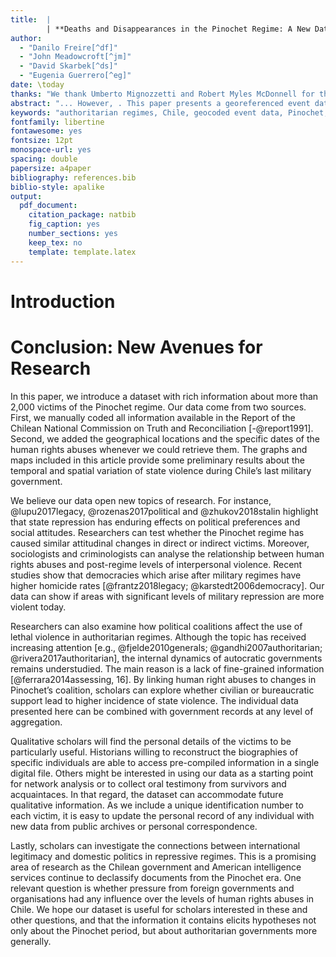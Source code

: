 ```yaml
---
title:  |
        | **Deaths and Disappearances in the Pinochet Regime: A New Dataset**
author: 
  - "Danilo Freire[^df]"
  - "John Meadowcroft[^jm]"
  - "David Skarbek[^ds]"
  - "Eugenia Guerrero[^eg]"
date: \today
thanks: "We thank Umberto Mignozzetti and Robert Myles McDonnell for their helpful comments. Data and replication information are available at [`http://github.com/danilofreire/pinochet-dataset`](http://github.com/danilofreire/pinochet-dataset)."
abstract: "... However, . This paper presents a georeferenced event dataset on "
keywords: "authoritarian regimes, Chile, geocoded event data, Pinochet, truth commission"
fontfamily: libertine
fontawesome: yes
fontsize: 12pt
monospace-url: yes
spacing: double
papersize: a4paper
bibliography: references.bib
biblio-style: apalike
output:
  pdf_document:
    citation_package: natbib
    fig_caption: yes
    number_sections: yes
    keep_tex: no
    template: template.latex
---
```


# Introduction\label{sec:intro}

\setlength{\parindent}{1cm}
\setlength{\parskip}{0pt}




# Conclusion: New Avenues for Research

In this paper, we introduce a dataset with rich information about more than 2,000 victims of the Pinochet regime. Our data come from two sources. First, we manually coded all information available in the Report of the Chilean National Commission on Truth and Reconciliation [-@report1991]. Second, we added the geographical locations and the specific dates of the human rights abuses whenever we could retrieve them. The graphs and maps included in this article provide some preliminary results about the temporal and spatial variation of state violence during Chile's last military government.

We believe our data open new topics of research. For instance, @lupu2017legacy, @rozenas2017political and @zhukov2018stalin highlight that state repression has enduring effects on political preferences and social attitudes. Researchers can test whether the Pinochet regime has caused similar attitudinal changes in direct or indirect victims. Moreover, sociologists and criminologists can analyse the relationship between human rights abuses and post-regime levels of interpersonal violence. Recent studies show that democracies which arise after military regimes have higher homicide rates [@frantz2018legacy; @karstedt2006democracy]. Our data can show if areas with significant levels of military repression are more violent today.	

Researchers can also examine how political coalitions affect the use of lethal violence in authoritarian regimes. Although the topic has received increasing attention [e.g., @fjelde2010generals; @gandhi2007authoritarian; @rivera2017authoritarian], the internal dynamics of autocratic governments remains understudied. The main reason is a lack of fine-grained information [@ferrara2014assessing, 16]. By linking human right abuses to changes in Pinochet's coalition, scholars can explore whether civilian or bureaucratic support lead to higher incidence of state violence. The individual data presented here can be combined with government records at any level of aggregation. 

Qualitative scholars will find the personal details of the victims to be particularly useful. Historians willing to reconstruct the biographies of specific individuals are able to access pre-compiled information in a single digital file. Others might be interested in using our data as a starting point for network analysis or to collect oral testimony from survivors and acquaintaces. In that regard, the dataset can accommodate future qualitative information. As we include a unique identification number to each victim, it is easy to update the personal record of any individual with new data from public archives or personal correspondence. 

Lastly, scholars can investigate the connections between international legitimacy and domestic politics in repressive regimes. This is a promising area of research as the Chilean government and American intelligence services continue to declassify documents from the Pinochet era. One relevant question is whether pressure from foreign governments and organisations had any influence over the levels of human rights abuses in Chile. We hope our dataset is useful for scholars interested in these and other questions, and that the information it contains elicits hypotheses not only about the Pinochet period, but about authoritarian governments more generally.

[^df]: Postdoctoral Research Fellow, The Political Theory Project, Brown University, 8 Fones Alley, Providence, RI 02912, [`danilofreire@gmail.com`](mailto:danilofreire@gmail.com), [`http://danilofreire.github.io`](http://danilofreire.github.io). Corresponding author.

[^jm]: Senior Lecturer in Public Policy, Department of Political Economy, King's College London, [`john.meadowcroft@kcl.ac.uk`](mailto:john.meadowcroft@kcl.ac.uk), [`http://johnmeadowcroft.net`](http://johnmeadowcroft.net).

[^ds]: Associate Professor, Department of Political Science and the Political Theory Project, Brown University, [`david_skarbek@brown.edu`](david_skarbek@brown.edu), [`http://davidskarbek.com`](http://davidskarbek.com).

[^eg]: Software Developer, Tempo UK.

\newpage
\setlength{\parindent}{0cm}
\setlength{\parskip}{6pt}
